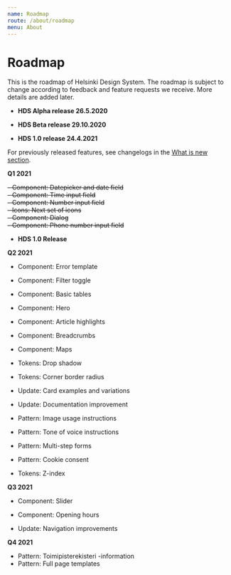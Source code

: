 ```yaml
---
name: Roadmap
route: /about/roadmap
menu: About
---
```



# Roadmap

<LargeParagraph>
   This is the roadmap of Helsinki Design System. The roadmap is subject to change according to feedback and feature requests we receive. More details are added later.
</LargeParagraph>


- **HDS Alpha release 26.5.2020**

- **HDS Beta release 29.10.2020**

- **HDS 1.0 release 24.4.2021**

For previously released features, see changelogs in the [What is new section](/about/new).

**Q1 2021**

~~- Component: Datepicker and date field~~<br/>
~~- Component: Time input field~~<br/>
~~- Component: Number input field~~<br/>
~~- Icons: Next set of icons~~<br/>
~~- Component: Dialog~~<br/>
~~- Component: Phone number input field~~<br/>


- **HDS 1.0 Release**

**Q2 2021**

- Component: Error template
- Component: Filter toggle
- Component: Basic tables
- Component: Hero
- Component: Article highlights
- Component: Breadcrumbs
- Component: Maps



- Tokens: Drop shadow
- Tokens: Corner border radius



- Update: Card examples and variations
- Update: Documentation improvement



- Pattern: Image usage instructions
- Pattern: Tone of voice instructions
- Pattern: Multi-step forms
- Pattern: Cookie consent 


- Tokens: Z-index

**Q3 2021**

- Component: Slider
- Component: Opening hours



- Update: Navigation improvements

**Q4 2021**

- Pattern: Toimipisterekisteri -information
- Pattern: Full page templates
